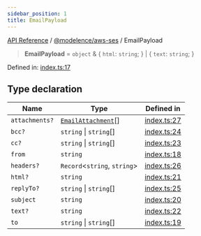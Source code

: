 ```yaml
---
sidebar_position: 1
title: EmailPayload
---
```


[API Reference](/api-reference/@modelence/aws-ses/type-aliases/../../../index) / [@modelence/aws-ses](/api-reference/@modelence/aws-ses/type-aliases/../index) / EmailPayload

> **EmailPayload** = `object` & \{ `html`: `string`; \} \| \{ `text`: `string`; \}

Defined in: [index.ts:17](https://github.com/modelence/modelence/blob/b347ad308b6a166a03df517423f8fa308a35f958/packages/aws-ses/src/index.ts#L17)

## Type declaration

| Name | Type | Defined in |
| ------ | ------ | ------ |
| `attachments?` | [`EmailAttachment`](/api-reference/@modelence/aws-ses/type-aliases/EmailAttachment)[] | [index.ts:27](https://github.com/modelence/modelence/blob/b347ad308b6a166a03df517423f8fa308a35f958/packages/aws-ses/src/index.ts#L27) |
| `bcc?` | `string` \| `string`[] | [index.ts:24](https://github.com/modelence/modelence/blob/b347ad308b6a166a03df517423f8fa308a35f958/packages/aws-ses/src/index.ts#L24) |
| `cc?` | `string` \| `string`[] | [index.ts:23](https://github.com/modelence/modelence/blob/b347ad308b6a166a03df517423f8fa308a35f958/packages/aws-ses/src/index.ts#L23) |
| `from` | `string` | [index.ts:18](https://github.com/modelence/modelence/blob/b347ad308b6a166a03df517423f8fa308a35f958/packages/aws-ses/src/index.ts#L18) |
| `headers?` | `Record`\<`string`, `string`\> | [index.ts:26](https://github.com/modelence/modelence/blob/b347ad308b6a166a03df517423f8fa308a35f958/packages/aws-ses/src/index.ts#L26) |
| `html?` | `string` | [index.ts:21](https://github.com/modelence/modelence/blob/b347ad308b6a166a03df517423f8fa308a35f958/packages/aws-ses/src/index.ts#L21) |
| `replyTo?` | `string` \| `string`[] | [index.ts:25](https://github.com/modelence/modelence/blob/b347ad308b6a166a03df517423f8fa308a35f958/packages/aws-ses/src/index.ts#L25) |
| `subject` | `string` | [index.ts:20](https://github.com/modelence/modelence/blob/b347ad308b6a166a03df517423f8fa308a35f958/packages/aws-ses/src/index.ts#L20) |
| `text?` | `string` | [index.ts:22](https://github.com/modelence/modelence/blob/b347ad308b6a166a03df517423f8fa308a35f958/packages/aws-ses/src/index.ts#L22) |
| `to` | `string` \| `string`[] | [index.ts:19](https://github.com/modelence/modelence/blob/b347ad308b6a166a03df517423f8fa308a35f958/packages/aws-ses/src/index.ts#L19) |

